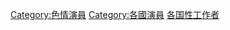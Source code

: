 {{Catnav|頁面分類|色情演員}}
{{Commonscat|Porn actresses}}

[[Category:色情演員|Category:色情演員]]
[[Category:各國演員|Category:各國演員]]
[[Category:各国性工作者|]]